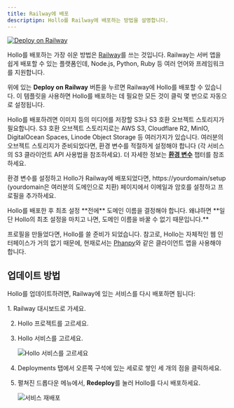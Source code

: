 ```yaml
---
title: Railway에 배포
descriptipn: Hollo를 Railway에 배포하는 방법을 설명합니다.
---
```



[![Deploy on Railway][]][Railway template]

Hollo를 배포하는 가장 쉬운 방법은 [Railway]를 쓰는 것입니다.
Railway는 서버 앱을 쉽게 배포할 수 있는 플랫폼인데,
Node.js, Python, Ruby 등 여러 언어와 프레임워크를 지원합니다.

위에 있는 **Deploy on Railway** 버튼을 누르면 Railway에 Hollo를 배포할 수 있습니다.
이 템플릿을 사용하면 Hollo를 배포하는 데 필요한 모든 것이 클릭 몇 번으로 자동으로 설정됩니다.

Hollo를 배포하려면 이미지 등의 미디어를 저장할 S3나 S3 호환 오브젝트 스토리지가 필요합니다.
S3 호환 오브젝트 스토리지로는 AWS S3, Cloudflare R2, MinIO, DigitalOcean Spaces,
Linode Object Storage 등 여러가지가 있습니다.
여러분의 오브젝트 스토리지가 준비되었다면, 환경 변수를 적절하게 설정해야 합니다
(각 서비스의 S3 클라이언트 API 사용법을 참조하세요).
더 자세한 정보는 [**환경 변수**](./env) 챕터를 참조하세요.

환경 변수를 설정하고 Hollo가 Railway에 배포되었다면,
https://yourdomain/setup (yourdomain은 여러분의 도메인으로 치환)
페이지에서 이메일과 암호를 설정하고 프로필을 추가하세요.

<Aside type="caution" title="주의">
  Hollo를 배포한 후 최초 설정 **전에** 도메인 이름을 결정해야 합니다.
  왜냐하면 **일단 Hollo의 최초 설정을 마치고 나면, 도메인 이름을 바꿀 수 없기 때문입니다.**
</Aside>

프로필을 만들었다면, Hollo를 쓸 준비가 되었습니다.
참고로, Hollo는 자체적인 웹 인터페이스가 거의 없기 때문에,
현재로서는 [Phanpy]와 같은 클라이언트 앱을 사용해야 합니다.

[Railway]: https://railway.app/
[Deploy on Railway]: https://railway.app/button.svg
[Railway template]: https://railway.app/template/eopPyH?referralCode=qeEK5G
[Phanpy]: https://phanpy.social/


업데이트 방법
-------------


Hollo를 업데이트하려면, Railway에 있는 서비스를 다시 배포하면 됩니다:

<Steps>
 1. Railway 대시보드로 가세요.

 2. Hollo 프로젝트를 고르세요.

 3. Hollo 서비스를 고르세요.

    ![Hollo 서비스를 고르세요](../../install/railway/project.png)

 4. Deployments 탭에서 오른쪽 구석에 있는 세로로 쌓인 세 개의 점을 클릭하세요.

 5. 펼쳐진 드롭다운 메뉴에서, **Redeploy**를 눌러 Hollo를 다시 배포하세요.

    ![서비스 재배포](../../install/railway/deployments.png)
</Steps>
